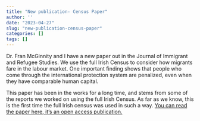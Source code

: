 ```yaml
---
title: "New publication- Census Paper"
author: ''
date: "2023-04-27"
slug: "new-publication-census-paper"
categories: []
tags: []
---
```



Dr. Fran McGinnity and I have a new paper out in the Journal of Immigrant and Refugee Studies. 
We use the full Irish Census to consider how migrants fare in the labour market. 
One important finding shows that people who come through the international protection system are penalized, even when they have comparable human capital.

This paper has been in the works for a long time, and stems from some of the reports we worked on using the full Irish Census.
As far as we know, this is the first time the full Irish census was used in such a way. 
[You can read the paper here, it's an open access publication.](https://www.tandfonline.com/doi/full/10.1080/15562948.2023.2196664)